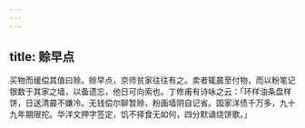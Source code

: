 ```yaml
---
---
---
```

title: 赊早点
---



买物而缓偿其值曰赊。赊早点，京师贫家往往有之。卖者辄晨至付物，而以粉笔记银数于其家之墙，以备遗忘，他日可向索也。丁修甫有诗咏之云：「环样油条盘样饼，日送清晨不嫌冷。无钱偿尔聊暂赊，粉画墙阴自记省。国家洋债千万多，九十九年期限拕。华洋文押字签定，饥不择食无如何，四分默诵烧饼歌。」